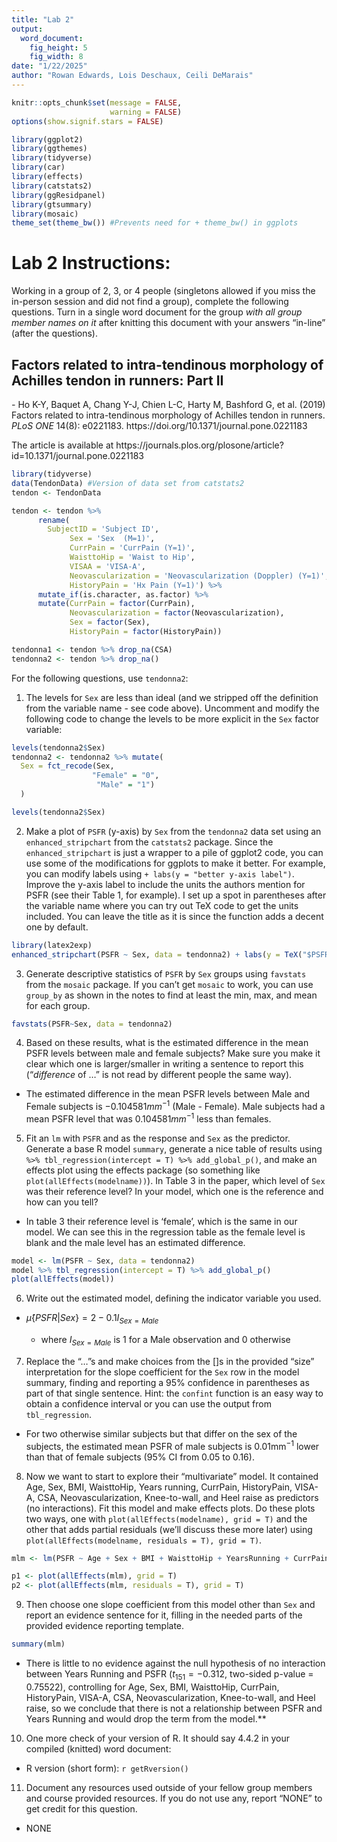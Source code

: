 ```yaml
---
title: "Lab 2"
output:
  word_document:
    fig_height: 5
    fig_width: 8
date: "1/22/2025"
author: "Rowan Edwards, Lois Deschaux, Ceili DeMarais"
---
```


```r
knitr::opts_chunk$set(message = FALSE,
                      warning = FALSE)
options(show.signif.stars = FALSE)

library(ggplot2)
library(ggthemes)
library(tidyverse)
library(car)
library(effects)
library(catstats2)
library(ggResidpanel)
library(gtsummary)
library(mosaic)
theme_set(theme_bw()) #Prevents need for + theme_bw() in ggplots
```

# Lab 2 Instructions:

Working in a group of 2, 3, or 4 people (singletons allowed if you miss the in-person session and did not find a group), complete the following questions.  Turn in a single word document for the group _with all group member names on it_ after knitting this document with your answers "in-line" (after the questions).

## Factors related to intra-tendinous morphology of Achilles tendon in runners: Part II


*-* Ho K-Y, Baquet A, Chang Y-J, Chien L-C, Harty M, Bashford G, et al. (2019) Factors related
to intra-tendinous morphology of Achilles tendon in runners. _PLoS ONE_ 14(8): e0221183. https://doi.org/10.1371/journal.pone.0221183

The article is available at https://journals.plos.org/plosone/article?id=10.1371/journal.pone.0221183


```r
library(tidyverse)
data(TendonData) #Version of data set from catstats2
tendon <- TendonData

tendon <- tendon %>% 
      rename(
        SubjectID = 'Subject ID', 
             Sex = 'Sex  (M=1)',
             CurrPain = 'CurrPain (Y=1)',
             WaisttoHip = 'Waist to Hip', 
             VISAA = 'VISA-A',
             Neovascularization = 'Neovascularization (Doppler) (Y=1)',
             HistoryPain = 'Hx Pain (Y=1)') %>%
      mutate_if(is.character, as.factor) %>% 
      mutate(CurrPain = factor(CurrPain),
             Neovascularization = factor(Neovascularization),
             Sex = factor(Sex),
             HistoryPain = factor(HistoryPain))

tendonna1 <- tendon %>% drop_na(CSA)
tendonna2 <- tendon %>% drop_na()
```

For the following questions, use `tendonna2`:

1) The levels for `Sex` are less than ideal (and we stripped off the definition from the variable name - see code above). Uncomment and modify the following code to change the levels to be more explicit in the `Sex` factor variable:

```r
levels(tendonna2$Sex)
tendonna2 <- tendonna2 %>% mutate(
  Sex = fct_recode(Sex,
                  "Female" = "0",
                   "Male" = "1")
  )

levels(tendonna2$Sex)

```


2) Make a plot of `PSFR` (y-axis) by `Sex` from the `tendonna2` data set using an `enhanced_stripchart` from the `catstats2` package. Since the `enhanced_stripchart` is just a wrapper to a pile of ggplot2 code, you can use some of the modifications for ggplots to make it better. For example, you can modify labels using `+ labs(y = "better y-axis label")`. Improve the y-axis label to include the units the authors mention for PSFR (see their Table 1, for example). I set up a spot in parentheses after the variable name where you can try out TeX code to get the units included. You can leave the title as it is since the function adds a decent one by default.

```r
library(latex2exp)
enhanced_stripchart(PSFR ~ Sex, data = tendonna2) + labs(y = TeX("$PSFR (mm^{-1})$"))

```


3) Generate descriptive statistics of `PSFR` by `Sex` groups using `favstats` from the `mosaic` package. If you can't get `mosaic` to work, you can use `group_by` as shown in the notes to find at least the min, max, and mean for each group.

```r
favstats(PSFR~Sex, data = tendonna2)

```

4) Based on these results, what is the estimated difference in the mean PSFR levels between male and female subjects? Make sure you make it clear which one is larger/smaller in writing a sentence to report this ("_difference_ of ..." is not read by different people the same way).

  * The estimated difference in the mean PSFR levels between Male and Female subjects is $-0.104581mm^{-1}$ (Male - Female). Male subjects had a mean PSFR level that was $0.104581mm^{-1}$ less than females. 
  

5) Fit an `lm` with `PSFR` and as the response and `Sex` as the predictor. Generate a base R model `summary`, generate a nice table of results using `%>% tbl_regression(intercept = T) %>% add_global_p()`, and make an effects plot using the effects package (so something like `plot(allEffects(modelname))`). In Table 3 in the paper, which level of `Sex` was their reference level? In your model, which one is the reference and how can you tell?

  * In table 3 their reference level is 'female', which is the same in our model. We can see this in the regression table as the female level is blank and the male level has an estimated difference. 

```r
model <- lm(PSFR ~ Sex, data = tendonna2)
model %>% tbl_regression(intercept = T) %>% add_global_p()
plot(allEffects(model))
```


6) Write out the estimated model, defining the indicator variable you used.

* $\hat{\mu}\{PSFR|Sex\} = 2 - 0.1I_{Sex=Male}$

    - where $I_{Sex = Male}$ is 1 for a Male observation and 0 otherwise



7) Replace the "..."s and make choices from the []s in the provided "size" interpretation for the slope coefficient for the `Sex` row in the model summary, finding and reporting a 95% confidence in parentheses as part of that single sentence. Hint: the `confint` function is an easy way to obtain a confidence interval or you can use the output from `tbl_regression`.

* For two otherwise similar subjects but that differ on the sex of the subjects, the estimated mean PSFR of male subjects is $0.01\text{mm}^{-1}$ lower than that of female subjects (95% CI from 0.05 to 0.16).


8) Now we want to start to explore their "multivariate" model. It contained Age, Sex, BMI, WaisttoHip, Years running, CurrPain, HistoryPain, VISA-A, CSA, Neovascularization, Knee-to-wall, and Heel raise as predictors (no interactions). Fit this model and make effects plots. Do these plots two ways, one with `plot(allEffects(modelname), grid = T)` and the other that adds partial residuals (we'll discuss these more later) using `plot(allEffects(modelname, residuals = T), grid = T)`.


```r
mlm <- lm(PSFR ~ Age + Sex + BMI + WaisttoHip + YearsRunning + CurrPain + HistoryPain + VISAA + CSA + Neovascularization + KneeWall + HeelRaise, data = tendonna2)

p1 <- plot(allEffects(mlm), grid = T)
p2 <- plot(allEffects(mlm, residuals = T), grid = T)
```

9) Then choose one slope coefficient from this model other than `Sex` and report an evidence sentence for it, filling in the needed parts of the provided evidence reporting template.

```r
summary(mlm)
```

* There is little to no evidence against the null hypothesis of no interaction between Years Running and PSFR ($t_{151} = -0.312$, two-sided p-value = 0.75522), controlling for Age, Sex, BMI, WaisttoHip, CurrPain, HistoryPain, VISA-A, CSA, Neovascularization, Knee-to-wall, and Heel raise, so we conclude that there is not a relationship between PSFR and Years Running and would drop the term from the model.**


10) One more check of your version of R. It should say 4.4.2 in your compiled (knitted) word document:

  * R version (short form): `r getRversion()`

11) Document any resources used outside of your fellow group members and course provided resources. If you do not use any, report "NONE" to get credit for this question.

  * NONE


